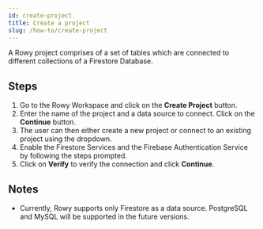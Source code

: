 ```yaml
---
id: create-project
title: Create a project
slug: /how-to/create-project
---
```


A Rowy project comprises of a set of tables which are connected to different collections of
a Firestore Database. 

## Steps

1. Go to the Rowy Workspace and click on the **Create Project** button.
2. Enter the name of the project and a data source to connect. Click on the **Continue** button.
3. The user can then either create a new project or connect to an existing project using the dropdown.
4. Enable the Firestore Services and the Firebase Authentication Service by following the steps prompted.
5. Click on **Verify** to verify the connection and click **Continue**.

## Notes

- Currently, Rowy supports only Firestore as a data source. PostgreSQL and MySQL will be
  supported in the future versions.